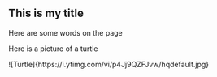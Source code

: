 ## This is my title

Here are some words on the page

Here is a picture of a turtle

![Turtle]{https://i.ytimg.com/vi/p4Jj9QZFJvw/hqdefault.jpg}